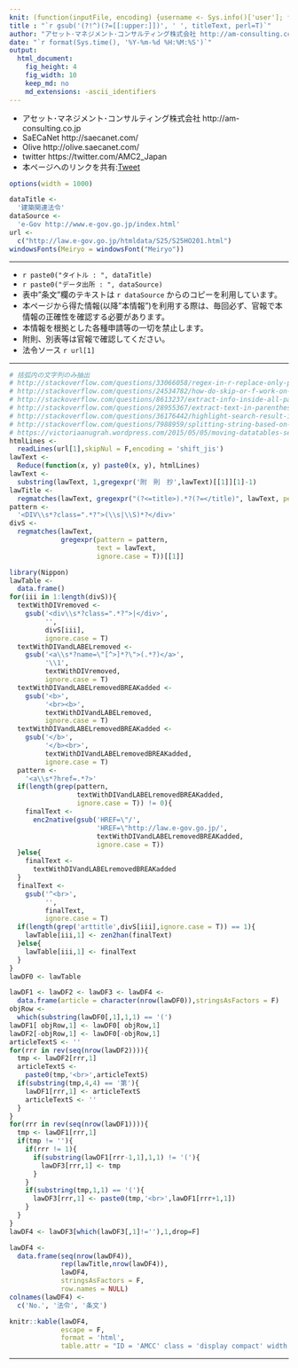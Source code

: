```yaml
---
knit: (function(inputFile, encoding) {username <- Sys.info()['user']; fileName <- 'defaultPath.csv'; pathToFile <- paste0('C:/Users/', username,'/Desktop/pathToCSV/'); setwd(pathToFile); buf0 <- read.csv(fileName,header = F,skip = 0,stringsAsFactor = F,check.names = F,fileEncoding = 'utf-8'); titleText <- 'ConstructionRelatedLawsInJapan'; rmarkdown::render(inputFile, encoding = encoding, output_file = paste0('C:/Users/',username,buf0[2,1],'charts/','am-consulting.co.jp-',titleText,'.html')) })
title : "`r gsub('(?!^)(?=[[:upper:]])', ' ', titleText, perl=T)`"
author: "アセット･マネジメント･コンサルティング株式会社 http://am-consulting.co.jp"
date: "`r format(Sys.time(), '%Y-%m-%d %H:%M:%S')`"
output: 
  html_document:
    fig_height: 4
    fig_width: 10
    keep_md: no
    md_extensions: -ascii_identifiers 
---
```

<link href="http://knowledgevault.saecanet.com/components/rmarkdown-html.css" rel="stylesheet">
<style>.main-container {max-width : 1000px;}</style>
<script src="http://knowledgevault.saecanet.com/components/JavascriptCode.js"></script>
<style>table { white-space: normal; }</style>

- アセット･マネジメント･コンサルティング株式会社 http://am-consulting.co.jp
- SaECaNet http://saecanet.com/
- Olive http://olive.saecanet.com/
- twitter https://twitter.com/AMC2_Japan
- 本ページへのリンクを共有:<a href="https://twitter.com/share" class="twitter-share-button" data-via="AMC2_Japan" data-size="large">Tweet</a> <script>!function(d,s,id){var js,fjs=d.getElementsByTagName(s)[0],p=/^http:/.test(d.location)?'http':'https';if(!d.getElementById(id)){js=d.createElement(s);js.id=id;js.src=p+'://platform.twitter.com/widgets.js';fjs.parentNode.insertBefore(js,fjs);}}(document, 'script', 'twitter-wjs');</script>

<script src="https://ajax.googleapis.com/ajax/libs/jquery/2.2.4/jquery.min.js"></script>
<link  href="https://cdn.datatables.net/1.10.12/css/jquery.dataTables.min.css" rel="stylesheet">
<script src="https://cdn.datatables.net/1.10.12/js/jquery.dataTables.min.js"></script>
<script src="https://bartaz.github.io/sandbox.js/jquery.highlight.js"></script>
<script src="https://cdn.datatables.net/plug-ins/1.10.12/features/searchHighlight/dataTables.searchHighlight.min.js"></script>
<link  href="https://cdn.datatables.net/plug-ins/1.10.12/features/searchHighlight/dataTables.searchHighlight.css" rel="stylesheet">
<script>
$(document).ready(function() {
  $('table').DataTable( {
    "dom"            : '<"top"pf>rt<"bottom"il><"clear">',
    "order"          : [[ 0, "asc" ]],
    "lengthMenu"     : [[1, 5, 10, -1],[1, 5, 10, "All"]],
    "searching"      : true,
    "paging"         : true,
    "ordering"       : true,
    "info"           : true,
    "scrollX"        : true,
    "retrieve"       : true,
    "searchHighlight": true
  } );
} );
</script>

<style>
.dataTables_wrapper .dataTables_filter {
float: left;
text-align: right;
}
.dataTables_wrapper .dataTables_paging {
float: right;
text-align: right;
}
.dataTables_wrapper .dataTables_length {
float: left;
}
.dataTables_wrapper .dataTables_info {
float: right;
text-align: right;
}
</style>

<!-- <div class="arttitle"></div> -->
<!-- <div class="item"></div> -->
<!-- <div class="number"></div> -->
<!-- <div class="paraX"></div> -->

```r
options(width = 1000)
```

```r
dataTitle <- 
  '建築関連法令'
dataSource <- 
  'e-Gov http://www.e-gov.go.jp/index.html'
url <- 
  c("http://law.e-gov.go.jp/htmldata/S25/S25HO201.html")
windowsFonts(Meiryo = windowsFont("Meiryo"))
```

***

- `r paste0("タイトル : ", dataTitle)`
- `r paste0("データ出所 : ", dataSource)`
- 表中"条文"欄のテキストは `r dataSource` からのコピーを利用しています。
- 本ページから得た情報(以降"本情報")を利用する際は、毎回必ず、官報で本情報の正確性を確認する必要があります。
- 本情報を根拠とした各種申請等の一切を禁止します。
- 附則、別表等は官報で確認してください。
- 法令ソース `r url[1]`

***

```r
# 括弧内の文字列のみ抽出
# http://stackoverflow.com/questions/33066058/regex-in-r-replace-only-part-of-a-pattern
# http://stackoverflow.com/questions/24534782/how-do-skip-or-f-work-on-regex
# http://stackoverflow.com/questions/8613237/extract-info-inside-all-parenthesis-in-r
# http://stackoverflow.com/questions/28955367/extract-text-in-parentheses-in-r?noredirect=1&lq=1
# http://stackoverflow.com/questions/36176442/highlight-search-result-in-datatables
# http://stackoverflow.com/questions/7988959/splitting-string-based-on-letters-case
# https://victoriaanugrah.wordpress.com/2015/05/05/moving-datatables-search-box-to-the-left-very-easy-steps/
htmlLines <- 
  readLines(url[1],skipNul = F,encoding = 'shift_jis')
lawText <- 
  Reduce(function(x, y) paste0(x, y), htmlLines)
lawText <-
  substring(lawText, 1,gregexpr('附　則　抄',lawText)[[1]][1]-1)
lawTitle <-
  regmatches(lawText, gregexpr("(?<=title>).*?(?=</title)", lawText, perl=T, ignore.case = T))[[1]]
pattern <- 
  '<DIV\\s*?class=".*?">(\\s|\\S)*?</div>'
divS <- 
  regmatches(lawText, 
             gregexpr(pattern = pattern,
                      text = lawText,
                      ignore.case = T))[[1]]
```

```r
library(Nippon)
lawTable <- 
  data.frame()
for(iii in 1:length(divS)){
  textWithDIVremoved <-
    gsub('<div\\s*?class=".*?">|</div>',
         '',
         divS[iii],
         ignore.case = T)
  textWithDIVandLABELremoved <-
    gsub('<a\\s*?name=\"[^>]*?\">(.*?)</a>',
         '\\1',
         textWithDIVremoved,
         ignore.case = T)
  textWithDIVandLABELremovedBREAKadded <-
    gsub('<b>',
         '<br><b>',
         textWithDIVandLABELremoved,
         ignore.case = T)
  textWithDIVandLABELremovedBREAKadded <-
    gsub('</b>',
         '</b><br>',
         textWithDIVandLABELremovedBREAKadded,
         ignore.case = T)
  pattern <-
    '<a\\s*?href=.*?>'
  if(length(grep(pattern,
                 textWithDIVandLABELremovedBREAKadded,
                 ignore.case = T)) != 0){
    finalText <-
      enc2native(gsub('HREF=\"/',
                      'HREF=\"http://law.e-gov.go.jp/',
                      textWithDIVandLABELremovedBREAKadded,
                      ignore.case = T))
  }else{
    finalText <- 
      textWithDIVandLABELremovedBREAKadded
  }
  finalText <- 
    gsub('^<br>',
         '',
         finalText,
         ignore.case = T)
  if(length(grep('arttitle',divS[iii],ignore.case = T)) == 1){
    lawTable[iii,1] <- zen2han(finalText)
  }else{
    lawTable[iii,1] <- finalText
  }
}
lawDF0 <- lawTable
```

```r
lawDF1 <- lawDF2 <- lawDF3 <- lawDF4 <- 
  data.frame(article = character(nrow(lawDF0)),stringsAsFactors = F)
objRow <-
  which(substring(lawDF0[,1],1,1) == '(')
lawDF1[ objRow,1] <- lawDF0[ objRow,1]
lawDF2[-objRow,1] <- lawDF0[-objRow,1]
articleTextS <- ''
for(rrr in rev(seq(nrow(lawDF2)))){
  tmp <- lawDF2[rrr,1]
  articleTextS <-
    paste0(tmp,'<br>',articleTextS)
  if(substring(tmp,4,4) == '第'){
    lawDF1[rrr,1] <- articleTextS
    articleTextS <- ''
  }
}
for(rrr in rev(seq(nrow(lawDF1)))){
  tmp <- lawDF1[rrr,1]
  if(tmp != ''){
    if(rrr != 1){
      if(substring(lawDF1[rrr-1,1],1,1) != '('){
        lawDF3[rrr,1] <- tmp
      }
    }
    if(substring(tmp,1,1) == '('){
      lawDF3[rrr,1] <- paste0(tmp,'<br>',lawDF1[rrr+1,1])
    }
  }
}
lawDF4 <- lawDF3[which(lawDF3[,1]!=''),1,drop=F]
```

```r
lawDF4 <- 
  data.frame(seq(nrow(lawDF4)),
             rep(lawTitle,nrow(lawDF4)),
             lawDF4,
             stringsAsFactors = F,
             row.names = NULL)
colnames(lawDF4) <-
  c('No.', '法令', '条文')
```

```r
knitr::kable(lawDF4,
             escape = F,
             format = 'html',
             table.attr = "ID = 'AMCC' class = 'display compact' width = '100%'")
```

***
<script>MakeNegative()</script>
<script>
  (function(i,s,o,g,r,a,m){i['GoogleAnalyticsObject']=r;i[r]=i[r]||function(){
  (i[r].q=i[r].q||[]).push(arguments)},i[r].l=1*new Date();a=s.createElement(o),
  m=s.getElementsByTagName(o)[0];a.async=1;a.src=g;m.parentNode.insertBefore(a,m)
  })(window,document,'script','https://www.google-analytics.com/analytics.js','ga');

  ga('create', 'UA-3077339-5', 'auto');
  ga('send', 'pageview');

</script>
